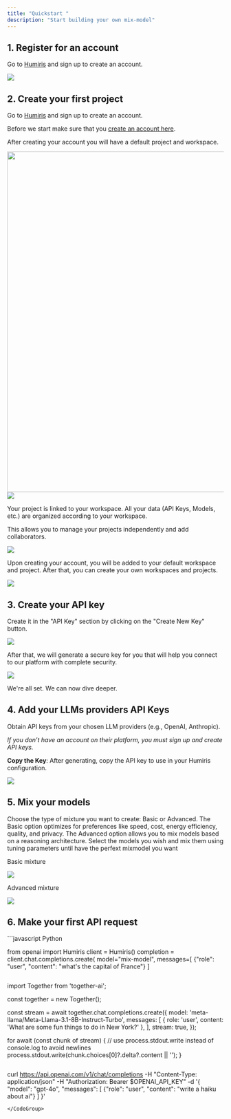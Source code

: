 ```yaml
---
title: "Quickstart "
description: "Start building your own mix-model"
---
```


## 1.  Register for an account

Go to [Humiris](https://www.platform.humiris.ai) and sign up to create an account.

![](Captured’écran2024-11-13à20.33.27.png)

## 2. Create your first project

Go to [Humiris](https://www.platform.humiris.ai) and sign up to create an account.

Before we start make sure that you [create an account here](https://platform-moai-git-main-joe-ai.vercel.app/).

After creating your account you will have a default project and workspace.

<img height="792" width="3168" src="https://moai-1.gitbook.io/~gitbook/image?url=https%3A%2F%2F3433452016-files.gitbook.io%2F%7E%2Ffiles%2Fv0%2Fb%2Fgitbook-x-prod.appspot.com%2Fo%2Fspaces%252FHd1mn41jTU9Q93UeLD4B%252Fuploads%252Fseo1mjxZPBu99v4xqiyh%252Fproject.png%3Falt%3Dmedia%26token%3D55805d50-4de2-46be-977d-52e819b14124&width=768&dpr=4&quality=100&sign=5cc8ce3b&sv=1" />![](image.png)

Your project is linked to your workspace. All your data (API Keys, Models, etc.) are organized according to your workspace.

This allows you to manage your projects independently and add collaborators.

![](Captured’écran2024-11-13à21.22.01.png)

Upon creating your account, you will be added to your default workspace and project. After that, you can create your own workspaces and projects.

![](Captured’écran2024-11-13à21.22.49.png)

## 3. Create your API key

Create it in the "API Key" section by clicking on the "Create New Key" button.

![](image\(1\).avif)

After that, we will generate a secure key for you that will help you connect to our platform with complete security.

![](image\(2\).avif)

We're all set. We can now dive deeper.

## 4. Add your LLMs providers API Keys

Obtain API keys from your chosen LLM providers (e.g., OpenAI, Anthropic).&#x20;

*If you don’t have an account on their platform, you must sign up and create API keys.*

**Copy the Key**: After generating, copy the API key to use in your Humiris configuration.

![](Captured’écran2024-11-13à21.03.30.png)

## 5. Mix your models

Choose the type of mixture you want to create: Basic or Advanced.
The Basic option optimizes for preferences like speed, cost, energy efficiency, quality, and privacy.
The Advanced option allows you to mix models based on a reasoning architecture.
Select the models you wish and mix them using tuning parameters until have the perfext mixmodel you want

Basic mixture

![](Captured’écran2024-11-13à22.01.47.png)

Advanced mixture

![](Captured’écran2024-11-13à22.30.55.png)

## 6. Make your first API request

<CodeGroup>
  ```javascript Python

  from openai import Humiris
  client = Humiris()
  completion = client.chat.completions.create(
      model="mix-model",
      messages=[
          {"role": "user", "content": "what's the capital of France"}
            ]
    
  ```

  ```
  import Together from 'together-ai';

  const together = new Together();

  const stream = await together.chat.completions.create({
    model: 'meta-llama/Meta-Llama-3.1-8B-Instruct-Turbo',
    messages: [
      { role: 'user', content: 'What are some fun things to do in New York?' },
    ],
    stream: true,
  });

  for await (const chunk of stream) {
    // use process.stdout.write instead of console.log to avoid newlines
    process.stdout.write(chunk.choices[0]?.delta?.content || '');
  }
  ```

  ```
  curl https://api.openai.com/v1/chat/completions
  -H "Content-Type: application/json"
  -H "Authorization: Bearer $OPENAI_API_KEY"
  -d '{
          "model": "gpt-4o",
          "messages": [
              {"role": "user", "content": "write a haiku about ai"}
          ]
      }'
  ```
</CodeGroup>